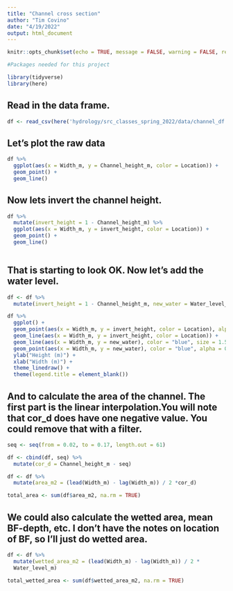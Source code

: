 ```yaml
---
title: "Channel cross section"
author: "Tim Covino"
date: "4/19/2022"
output: html_document
---
```



```r
knitr::opts_chunk$set(echo = TRUE, message = FALSE, warning = FALSE, results = FALSE)
```

```r
#Packages needed for this project

library(tidyverse)
library(here)

```

## Read in the data frame.
```r
df <- read_csv(here('hydrology/src_classes_spring_2022/data/channel_df.csv'))
```

## Let's plot the raw data
```r
df %>% 
  ggplot(aes(x = Width_m, y = Channel_height_m, color = Location)) +
  geom_point() +
  geom_line()
```

## Now lets invert the channel height.
```r
df %>% 
  mutate(invert_height = 1 - Channel_height_m) %>% 
  ggplot(aes(x = Width_m, y = invert_height, color = Location)) +
  geom_point() +
  geom_line()
  
```

## That is starting to look OK. Now let's add the water level.
```r

df <- df %>% 
  mutate(invert_height = 1 - Channel_height_m, new_water = Water_level_m + invert_height) 

df %>% 
  ggplot() +
  geom_point(aes(x = Width_m, y = invert_height, color = Location), alpha = 0.5, size = 3) +
  geom_line(aes(x = Width_m, y = invert_height, color = Location)) +
  geom_line(aes(x = Width_m, y = new_water), color = "blue", size = 1.5) +
  geom_point(aes(x = Width_m, y = new_water), color = "blue", alpha = 0.5, size = 3)+ 
  ylab("Height (m)") +
  xlab("Width (m)") +
  theme_linedraw() +
  theme(legend.title = element_blank())


```

## And to calculate the area of the channel. The first part is the linear interpolation.You will note that cor_d does have one negative value. You could remove that with a filter. 
```r
seq <- seq(from = 0.02, to = 0.17, length.out = 61)

df <- cbind(df, seq) %>% 
  mutate(cor_d = Channel_height_m - seq)

df <- df %>% 
  mutate(area_m2 = (lead(Width_m) - lag(Width_m)) / 2 *cor_d)

total_area <- sum(df$area_m2, na.rm = TRUE)
```


## We could also calculate the wetted area, mean BF-depth, etc. I don't have the notes on location of BF, so I'll just do wetted area. 

```r
df <- df %>% 
  mutate(wetted_area_m2 = (lead(Width_m) - lag(Width_m)) / 2 *
  Water_level_m)

total_wetted_area <- sum(df$wetted_area_m2, na.rm = TRUE)
```










